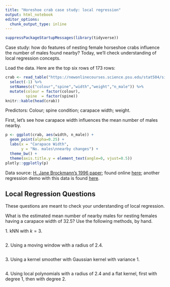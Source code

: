 ```yaml
---
title: "Horeshoe crab case study: local regression"
output: html_notebook
editor_options: 
  chunk_output_type: inline
---
```


```r
suppressPackageStartupMessages(library(tidyverse))
```

Case study: how do features of nesting female horseshoe crabs influence the number of males found nearby? Today, we'll check understanding of local regression concepts.

Load the data. Here are the top six rows of 173 rows:

```r
crab <- read_table("https://newonlinecourses.science.psu.edu/stat504/sites/onlinecourses.science.psu.edu.stat504/files/lesson07/crab/index.txt", col_names = FALSE) %>% 
  select(-1) %>% 
  setNames(c("colour","spine","width","weight","n_male")) %>% 
  mutate(colour = factor(colour),
         spine  = factor(spine))
knitr::kable(head(crab))
```

Predictors: Colour; spine condition; carapace width; weight. 

First, let's see how carapace width influences the mean number of males nearby.

```r
p <- ggplot(crab, aes(width, n_male)) + 
  geom_point(alpha=0.25) +
  labs(x = "Carapace Width", 
       y = "No. males\nnearby changes") +
  theme_bw() +
  theme(axis.title.y = element_text(angle=0, vjust=0.5))
plotly::ggplotly(p)
```

Data source: [H. Jane Brockmann's 1996 paper](https://onlinelibrary.wiley.com/doi/abs/10.1111/j.1439-0310.1996.tb01099.x); found online [here](https://newonlinecourses.science.psu.edu/stat504/sites/onlinecourses.science.psu.edu.stat504/files/lesson07/crab/index.txt); another regression demo with this data is found [here](https://newonlinecourses.science.psu.edu/stat504/node/169/).


## Local Regression Questions

These questions are meant to check your understanding of local regression.

What is the estimated mean number of nearby males for nesting females having a carapace width of 32.5? Use the following methods, by hand.

1\. kNN with $k=3$.

```r

```

2\. Using a moving window with a radius of 2.4.

```r

```

3\. Using a kernel smoother with Gaussian kernel with variance 1.

```r

```

4\. Using local polynomials with a radius of 2.4 and a flat kernel, first with degree 1, then with degree 2.

```r

```

